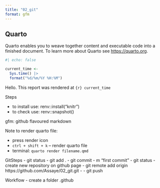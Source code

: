 ```yaml
---
title: "02_git"
format: gfm 
---
```


## Quarto

Quarto enables you to weave together content and executable code into a finished document. To learn more about Quarto see <https://quarto.org>.

```r
#| echo: false

current_time <- 
  Sys.time() |> 
  format("%d/%m/%Y %H:%M")
```


Hello. This report was rendered at `{r} current_time`

Steps

- to install use: renv::install("knitr")
- to check use: renv::snapshot()

gfm: github flavoured markdown 

Note to render quarto file:

- press render icon
- `ctrl + shift + k` -- render quarto file 
- terminal: `quarto render filename.qmd`


GitSteps
- git status
- git add . 
- git commit - m "first commit"
- git status
- create new repository on github page
- git remote add origin https://github.com/Assaye/02_git.git
- 
- git push

Workflow
- create a folder .github



